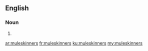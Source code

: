 ==English==

===Noun===
{{head|en|plural}}

# {{plural of|muleskinner|lang=en|nocat=1}}

[[ar:muleskinners]]
[[fr:muleskinners]]
[[ku:muleskinners]]
[[my:muleskinners]]